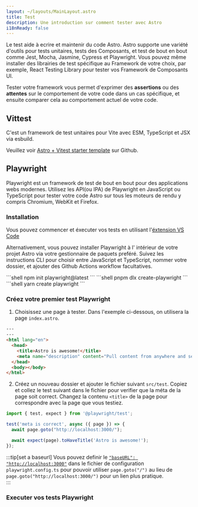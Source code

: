 ```yaml
---
layout: ~/layouts/MainLayout.astro
title: Test
description: Une introduction sur comment tester avec Astro 
i18nReady: false
---
```



Le test aide à ecrire et maintenir du code Astro. Astro supporte une variété d'outils pour tests unitaires, tests des Composants, et test de bout en bout comme Jest, Mocha, Jasmine, Cypress et Playwright. Vous pouvez même installer des librairies de test spécifique au Framework de votre choix, par exemple, React Testing Library pour tester vos Framework de Composants UI. 

Tester votre framework vous permet d'exprimer des **assertions** ou des **attentes** sur le comportement de votre code dans un cas spécifique, et ensuite comparer cela au comportement actuel de votre code. 

## Vittest

C'est un framework de test unitaires pour Vite avec ESM, TypeScript et JSX via esbuild.

Veuillez voir [Astro + Vitest starter template](https://github.com/withastro/astro/tree/latest/examples/with-vitest) sur Github.

## Playwright

Playwright est un framework de test de bout en bout pour des applications webs modernes. Utilisez les API(ou IPA) de Playwright en JavaScript ou TypeScript pour tester votre code Astro sur tous les moteurs de rendu y compris Chromium, WebKit et Firefox. 

### Installation

Vous pouvez commencer et éxecuter vos tests en utilisant l'[éxtension VS Code](https://playwright.dev/docs/getting-started-vscode)

Alternativement, vous pouvez installer Playwright à l' intérieur de votre projet Astro via votre gestionnaire de paquets preféré. Suivez les instructions CLI pour choisir entre JavaScript et TypeScript, nommer votre dossier, et ajouter des Github Actions workflow facultatives.

<PackageManagerTabs>
  <Fragment slot="npm">
  ```shell
  npm init playwright@latest
  ```
  </Fragment>
  <Fragment slot="pnpm">
  ```shell
  pnpm dlx create-playwright
  ```
  </Fragment>
  <Fragment slot="yarn">
  ```shell
  yarn create playwright
  ```
  </Fragment>
</PackageManagerTabs>

### Créez votre premier test Playwright

1. Choisissez une page à tester. Dans l'exemple ci-dessous, on utilisera la page `index.astro`.

```html title="src/pages/index.astro"
---
---
<html lang="en">
  <head>
    <title>Astro is awesome!</title>
    <meta name="description" content="Pull content from anywhere and serve it fast with Astro's next-gen island architecture." />
  </head>
  <body></body>
</html>
```

2. Créez un nouveau dossier et ajouter le fichier suivant `src/test`. Copiez et collez le test suivant dans le fichier pour verifier que la méta de la page soit correct. Changez la contenu `<title>` de la page pour correspondre avec la page que vous testiez.

```jsx title="src/test/index.spec.ts" "Astro is awesome!"
import { test, expect } from '@playwright/test';

test('meta is correct', async ({ page }) => {
  await page.goto("http://localhost:3000/");

  await expect(page).toHaveTitle('Astro is awesome!');
});
```

:::tip[set a baseurl]
Vous pouvez definir le [`"baseURL": "http://localhost:3000"`](https://playwright.dev/docs/api/class-testoptions#test-options-base-url) dans le fichier de configuration `playwright.config.ts` pour pouvoir utiliser `page.goto("/")` au lieu de `page.goto("http://localhost:3000/")` pour un lien plus pratique.  
:::

### Executer vos tests Playwright 

